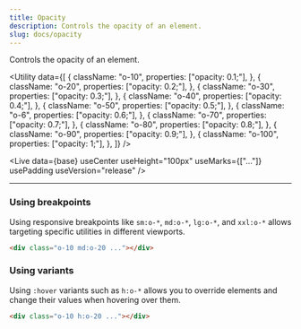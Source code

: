 ```yaml
---
title: Opacity
description: Controls the opacity of an element.
slug: docs/opacity
---
```



Controls the opacity of an element.

<Utility
  data={[
    {
      className: "o-10",
      properties: ["opacity: 0.1;"],
    },
    {
      className: "o-20",
      properties: ["opacity: 0.2;"],
    },
    {
      className: "o-30",
      properties: ["opacity: 0.3;"],
    },
    {
      className: "o-40",
      properties: ["opacity: 0.4;"],
    },
    {
      className: "o-50",
      properties: ["opacity: 0.5;"],
    },
    {
      className: "o-6",
      properties: ["opacity: 0.6;"],
    },
    {
      className: "o-70",
      properties: ["opacity: 0.7;"],
    },
    {
      className: "o-80",
      properties: ["opacity: 0.8;"],
    },
    {
      className: "o-90",
      properties: ["opacity: 0.9;"],
    },
    {
      className: "o-100",
      properties: ["opacity: 1;"],
    },
  ]}
/>

<Live
  data={base}
  useCenter
  useHeight="100px"
  useMarks={["..."]}
  usePadding
  useVersion="release"
/>

---

### Using breakpoints

Using responsive breakpoints like `sm:o-*`, `md:o-*`, `lg:o-*`, and `xxl:o-*` allows targeting specific utilities in different viewports.

```html "md:o-20"
<div class="o-10 md:o-20 ..."></div>
```

### Using variants

Using `:hover` variants such as `h:o-*` allows you to override elements and change their values when hovering over them.

```html "h:o-20"
<div class="o-10 h:o-20 ..."></div>
```
